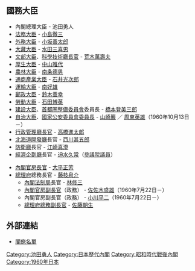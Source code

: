 {{日本内閣記事
|內閣名 = 第一次池田内閣
|圖像 = [[File:1st_Ikeda_Cabinet.jpg|275px]]
|假名 = だいいちじいけだないかく
|羅馬字 = Daīchiji Ikeda Naikaku
|代數 = 58
|首相名 = 池田勇人
|前職 = 日本[[眾議院_(日本)|眾議院議員]]、[[自由民主黨總裁|自由民主黨總裁]]
|成立年 = 1960年
|成立月日 = 7月19日
|總辭年 = 1960年
|總辭月日 = 10月24日
|執政黨 = [[自由民主黨_(日本)|自由民主黨]]
|成員名單 = http://www.kantei.go.jp/jp/rekidai/kakuryo/58.html
|職務 = [[眾議院_(日本)|眾議院議員]]、[[自由民主黨總裁|自由民主黨總裁]]
}}

== 國務大臣 ==
* 內閣總理大臣 - 池田勇人
* [[法務大臣|法務大臣]] - [[小島徹三|小島徹三]]
* [[外務大臣_(日本)|外務大臣]] - [[小坂善太郎|小坂善太郎]] 
* [[大藏大臣|大藏大臣]] - [[水田三喜男|水田三喜男]] 
* [[文部大臣|文部大臣]]、[[科學技術廳長官|科學技術廳長官]] - [[荒木萬壽夫|荒木萬壽夫]] 
* [[厚生大臣|厚生大臣]] - [[中山雅代|中山雅代]]
* [[農林大臣|農林大臣]] - [[南条德男|南条德男]]
* [[通商產業大臣|通商產業大臣]] - [[石井光次郎|石井光次郎]]
* [[運輸大臣|運輸大臣]] - [[南好雄|南好雄]] 
* [[郵政大臣|郵政大臣]] - [[鈴木善幸|鈴木善幸]]
* [[勞動大臣|勞動大臣]] - [[石田博英|石田博英]] 
* [[建設大臣|建設大臣]]、[[首都圈整備委員會|首都圈整備委員會]]委員長 - [[橋本登美三郎|橋本登美三郎]]
* [[自治大臣|自治大臣]]、[[國家公安委員會委員長|國家公安委員會委員長]] - [[山崎巖|山崎巖]] ／ [[周東英雄|周東英雄]]（1960年10月13日－）
* [[行政管理廳長官|行政管理廳長官]] - [[高橋進太郎|高橋進太郎]]
* [[北海道開發廳|北海道開發廳]]長官 - [[西川甚五郎_(十三代目)|西川甚五郎]]  
* [[防衛廳|防衛廳]]長官 - [[江崎真澄|江崎真澄]] 
* [[經濟企劃廳|經濟企劃廳]]長官  - [[迫水久常|迫水久常]]（[[參議院_(日本)|參議院議員]]）

* [[內閣官房長官|內閣官房長官]] - [[大平正芳|大平正芳]] 
* [[總理府|總理府]]總務長官 - [[藤枝泉介|藤枝泉介]] 
**  [[內閣法制局|內閣法制局]]長官 - [[林修三|林修三]] 
**  [[內閣官房副長官|內閣官房副長官]]（政務） - [[佐佐木盛雄|佐佐木盛雄]]（1960年7月22日－）
**  內閣官房副長官（政務） - [[小川平二|小川平二]]（1960年7月22日－）
**  [[總理府總務副長官|總理府總務副長官]] - [[佐藤朝生|佐藤朝生]]

== 外部連結 ==
*[http://www.kantei.go.jp/jp/rekidai/kakuryo/58.html 閣僚名單] {{Wayback|url=http://www.kantei.go.jp/jp/rekidai/kakuryo/58.html |date=20141122213040 }}

{{第一次池田內閣}}
{{日本歷代內閣|[[第二次岸內閣_(改造)|第二次岸改造內閣]]|第一次池田內閣|1960年7月19日 - 1960年12月8日|[[第2次池田內閣|第二次池田內閣]]}}

{{DEFAULTSORT:Ikeda Hayato 1}}
[[Category:池田勇人|Category:池田勇人]]
[[Category:日本歷代內閣|Category:日本歷代內閣]]
[[Category:昭和時代戰後內閣|Category:昭和時代戰後內閣]]
[[Category:1960年日本|Category:1960年日本]]